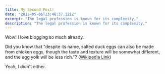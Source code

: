 ```yaml
---
title: My Second Post!
date: "2015-05-06T23:46:37.121Z"
excerpt: "The legal profession is known for its complexity,"
description: "The legal profession is known for its complexity,"
---
```

Wow! I love blogging so much already.

Did you know that "despite its name, salted duck eggs can also be made from
chicken eggs, though the taste and texture will be somewhat different, and the
egg yolk will be less rich."?
([Wikipedia Link](http://en.wikipedia.org/wiki/Salted_duck_egg))

Yeah, I didn't either.

